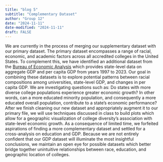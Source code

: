 ```yaml
---
title: "blog 5"
subtitle: "Complementary Dataset"
author: "Group 12"
date: "2024-11-11"
date-modified: "2024-11-11"
draft: FALSE
---
```


  We are currently in the process of merging our supplementary dataset with our primary dataset. The primary dataset encompasses a range of racial, economic, and academic factors across all accredited colleges in the United States. To complement this, we have identified an additional dataset from the [Bureau of Economic Analysis](https://www.bea.gov/data/gdp/gdp-state) which provides state-level data on aggregate GDP and per capita GDP from years 1997 to 2023.
  Our goal in combining these datasets is to explore potential patterns between racial compositions among universities, state-level GDP, and changes in per capita GDP. We are investigating questions such as: Do states with more diverse college populations experience greater economic growth? In other words, can a more educated minority population, and consequently a more educated overall population, contribute to a state’s economic performance?
  After we finish cleaning our new dataset and appropriately augment it to our primary file, we will use techniques discussed in class to build plots which allow for a geographic visualization of college diversity’s association with state-level economic growth. As a consequence of limited time, we forfeited aspirations of finding a more complementary dataset and settled for a cross-analysis on education and GDP. Because we are not entirely confident that our GDP dataset will illuminate the most insightful conclusions, we maintain an open eye for possible datasets which better bridge together unintuitive relationships between race, education, and geographic location of colleges.

